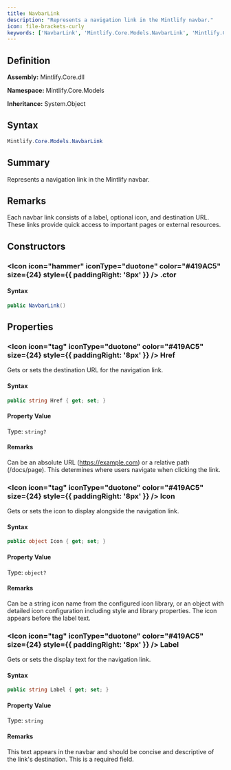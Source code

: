 ```yaml
---
title: NavbarLink
description: "Represents a navigation link in the Mintlify navbar."
icon: file-brackets-curly
keywords: ['NavbarLink', 'Mintlify.Core.Models.NavbarLink', 'Mintlify.Core.Models', 'class', 'System.Object']
---
```


## Definition

**Assembly:** Mintlify.Core.dll

**Namespace:** Mintlify.Core.Models

**Inheritance:** System.Object

## Syntax

```csharp
Mintlify.Core.Models.NavbarLink
```

## Summary

Represents a navigation link in the Mintlify navbar.

## Remarks

Each navbar link consists of a label, optional icon, and destination URL.
            These links provide quick access to important pages or external resources.

## Constructors

### <Icon icon="hammer" iconType="duotone" color="#419AC5" size={24} style={{ paddingRight: '8px' }} />  .ctor

#### Syntax

```csharp
public NavbarLink()
```

## Properties

### <Icon icon="tag" iconType="duotone" color="#419AC5" size={24} style={{ paddingRight: '8px' }} />  Href

Gets or sets the destination URL for the navigation link.

#### Syntax

```csharp
public string Href { get; set; }
```

#### Property Value

Type: `string?`

#### Remarks

Can be an absolute URL (https://example.com) or a relative path (/docs/page).
            This determines where users navigate when clicking the link.

### <Icon icon="tag" iconType="duotone" color="#419AC5" size={24} style={{ paddingRight: '8px' }} />  Icon

Gets or sets the icon to display alongside the navigation link.

#### Syntax

```csharp
public object Icon { get; set; }
```

#### Property Value

Type: `object?`

#### Remarks

Can be a string icon name from the configured icon library, or an object
            with detailed icon configuration including style and library properties.
            The icon appears before the label text.

### <Icon icon="tag" iconType="duotone" color="#419AC5" size={24} style={{ paddingRight: '8px' }} />  Label

Gets or sets the display text for the navigation link.

#### Syntax

```csharp
public string Label { get; set; }
```

#### Property Value

Type: `string`

#### Remarks

This text appears in the navbar and should be concise and descriptive
            of the link's destination. This is a required field.

